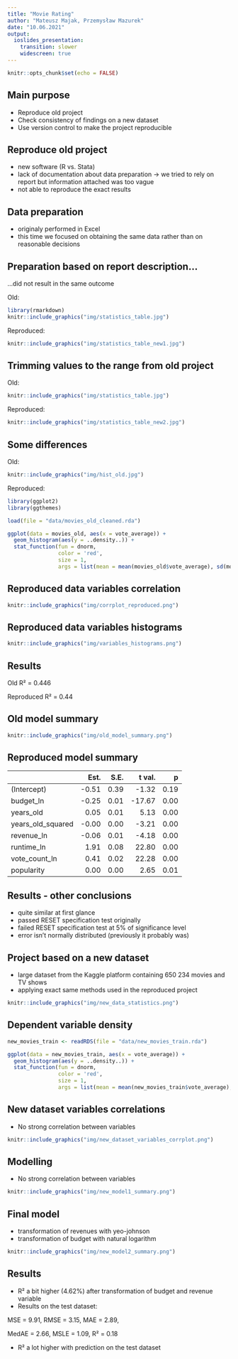 ```yaml
---
title: "Movie Rating"
author: "Mateusz Majak, Przemysław Mazurek"
date: "10.06.2021"
output: 
  ioslides_presentation:
    transition: slower
    widescreen: true
---
```


```r
knitr::opts_chunk$set(echo = FALSE)
```

## Main purpose

- Reproduce old project
- Check consistency of findings on a new dataset
- Use version control to make the project reproducible




## Reproduce old project

- new software (R vs. Stata)
- lack of documentation about data preparation -> we tried to rely on report but information attached was too vague
- not able to reproduce the exact results



## Data preparation

- originaly performed in Excel
- this time we focused on obtaining the same data rather than on reasonable decisions



## Preparation based on report description...

...did not result in the same outcome

Old:
```r
library(rmarkdown)
knitr::include_graphics("img/statistics_table.jpg")  
```

Reproduced:
```r

knitr::include_graphics("img/statistics_table_new1.jpg")  

```


## Trimming values to the range from old project



Old:
```r

knitr::include_graphics("img/statistics_table.jpg")  
```

Reproduced:
```r

knitr::include_graphics("img/statistics_table_new2.jpg")  

```


## Some differences
Old:
```r

knitr::include_graphics("img/hist_old.jpg")  

```
Reproduced:
```r

library(ggplot2)
library(ggthemes)

load(file = "data/movies_old_cleaned.rda") 

ggplot(data = movies_old, aes(x = vote_average)) +
  geom_histogram(aes(y = ..density..)) +
  stat_function(fun = dnorm,
                color = 'red',
                size = 1,
                args = list(mean = mean(movies_old$vote_average), sd(movies_old$vote_average))) + theme_stata()
```

## Reproduced data variables correlation

```r

knitr::include_graphics("img/corrplot_reproduced.png")  


```

## Reproduced data variables histograms

```r

knitr::include_graphics("img/variables_histograms.png")  

```


## Results

Old R² = 0.446

Reproduced R² = 0.44

## Old model summary

```r

knitr::include_graphics("img/old_model_summary.png")  

```

Reproduced model summary
------------------------------------------------------
                           Est.   S.E.   t val.      p
----------------------- ------- ------ -------- ------
(Intercept)               -0.51   0.39    -1.32   0.19
budget_ln                 -0.25   0.01   -17.67   0.00
years_old                  0.05   0.01     5.13   0.00
years_old_squared         -0.00   0.00    -3.21   0.00
revenue_ln                -0.06   0.01    -4.18   0.00
runtime_ln                 1.91   0.08    22.80   0.00
vote_count_ln              0.41   0.02    22.28   0.00
popularity                 0.00   0.00     2.65   0.01
------------------------------------------------------


## Results - other conclusions
- quite similar at first glance
- passed RESET specification test originally
- failed RESET specification test at 5% of significance level
- error isn't normally distributed (previously it probably was)

## Project based on a new dataset
- large dataset from the Kaggle platform containing 650 234 movies and TV shows
- applying exact same  methods used in the reproduced project

```r

knitr::include_graphics("img/new_data_statistics.png")  
```

## Dependent variable density

```r

new_movies_train <- readRDS(file = "data/new_movies_train.rda") 

ggplot(data = new_movies_train, aes(x = vote_average)) +
  geom_histogram(aes(y = ..density..)) +
  stat_function(fun = dnorm,
                color = 'red',
                size = 1,
                args = list(mean = mean(new_movies_train$vote_average), sd(new_movies_train$vote_average))) + theme_stata()
```

## New dataset variables correlations

- No strong correlation between variables
```r

knitr::include_graphics("img/new_dataset_variables_corrplot.png")  

```

## Modelling

- No strong correlation between variables

```r

knitr::include_graphics("img/new_model1_summary.png")  

```

## Final model

- transformation of revenues with yeo-johnson
- transformation of budget with natural logarithm

```r

knitr::include_graphics("img/new_model2_summary.png")  

```

## Results

- R² a bit higher (4.62%) after transformation of budget and revenue variable
- Results on the test dataset: 

MSE = 9.91, RMSE = 3.15, MAE = 2.89, 

MedAE = 2.66, MSLE = 1.09, R² = 0.18

- R² a lot higher with prediction on the test dataset



